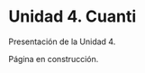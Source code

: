 ```{=latex}
\thispagestyle{primerapagina}
```

# Unidad 4. Cuanti

Presentación de la Unidad 4.

::: {.en-construccion data-latex=""}
Página en construcción.
:::
